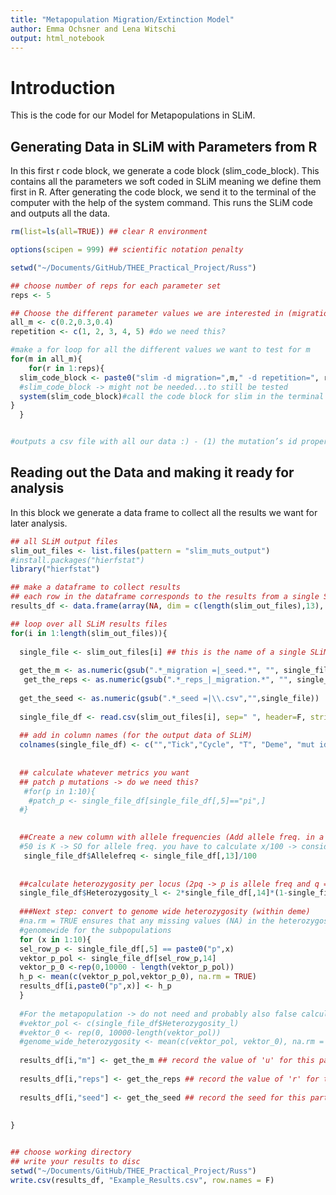 ```yaml
---
title: "Metapopulation Migration/Extinction Model"
author: Emma Ochsner and Lena Witschi
output: html_notebook
---
```


# Introduction

This is the code for our Model for Metapopulations in SLiM. 

## Generating Data in SLiM with Parameters from R

In this first r code block, we generate a code block (slim_code_block). This contains all the parameters we soft coded in SLiM meaning we define them first in R. After generating the code block, we send it to the terminal of the computer with the help of the system command. This runs the SLiM code and outputs all the data. 

```r

rm(list=ls(all=TRUE)) ## clear R environment

options(scipen = 999) ## scientific notation penalty

setwd("~/Documents/GitHub/THEE_Practical_Project/Russ")

## choose number of reps for each parameter set
reps <- 5

## Choose the different parameter values we are interested in (migration rate) and define how many repitions we want
all_m <- c(0.2,0.3,0.4)
repetition <- c(1, 2, 3, 4, 5) #do we need this?

#make a for loop for all the different values we want to test for m 
for(m in all_m){
    for(r in 1:reps){
  slim_code_block <- paste0("slim -d migration=",m," -d repetition=", r," metapop_script_basic_test.slim")
  #slim_code_block -> might not be needed...to still be tested
  system(slim_code_block)#call the code block for slim in the terminal via bash, system invokes the OS command specified by command.
}
  }


#outputs a csv file with all our data :) - (1) the mutation’s id property, (2) the identifier of its mutation type, (3) its position, (4) its selection coefficient, (5) its dominance coefficient, (6) origin subpopulation identifier, (7) origin tick, and (8) prevalence.


```




## Reading out the Data and making it ready for analysis 

In this block we generate a data frame to collect all the results we want for later analysis. 

```r
## all SLiM output files
slim_out_files <- list.files(pattern = "slim_muts_output")
#install.packages("hierfstat")
library("hierfstat")

## make a dataframe to collect results
## each row in the dataframe corresponds to the results from a single SLiM simulation run
results_df <- data.frame(array(NA, dim = c(length(slim_out_files),13), dimnames = list(c(),c("m","reps","seed","p1", "p2", "p3", "p4", "p5", "p6", "p7", "p8", "p9", "p10"))))

## loop over all SLiM results files
for(i in 1:length(slim_out_files)){
  
  single_file <- slim_out_files[i] ## this is the name of a single SLiM result file
  
  get_the_m <- as.numeric(gsub(".*_migration =|_seed.*", "", single_file)) ## here we use gsub() to get the value of 'm' that we saved in the name of the results file
   get_the_reps <- as.numeric(gsub(".*_reps_|_migration.*", "", single_file))
  
  get_the_seed <- as.numeric(gsub(".*_seed =|\\.csv","",single_file))
  
  single_file_df <- read.csv(slim_out_files[i], sep=" ", header=F, stringsAsFactors=F) ## read the data in the SLiM results file into R
  
  ## add in column names (for the output data of SLiM)
  colnames(single_file_df) <- c("","Tick","Cycle", "T", "Deme", "mut id", "mut typ", "position on gemome", "fitness", "dominance", "original deme", "generation mut occured", "number of indiv. with mut")
  
  
  ## calculate whatever metrics you want
  ## patch p mutations -> do we need this?
   #for(p in 1:10){
    #patch_p <- single_file_df[single_file_df[,5]=="pi",]
  #}
  

  ##Create a new column with allele frequencies (Add allele freq. in a seperate row (for each file))
  #50 is K -> SO for allele freq. you have to calculate x/100 -> consider we have diploid individuals and K=50
   single_file_df$Allelefreq <- single_file_df[,13]/100
   
   
  ##calculate heterozygosity per locus (2pq -> p is allele freq and q = 1-p) (within deme)
  single_file_df$Heterozygosity_l <- 2*single_file_df[,14]*(1-single_file_df[,14])
  
  ###Next step: convert to genome wide heterozygosity (within deme)
  #na.rm = TRUE ensures that any missing values (NA) in the heterozygosity column are ignored during the calculation.
  #genomewide for the subpopulations
  for (x in 1:10){
  sel_row_p <- single_file_df[,5] == paste0("p",x)
  vektor_p_pol <- single_file_df[sel_row_p,14]
  vektor_p_0 <-rep(0,10000 - length(vektor_p_pol))
  h_p <- mean(c(vektor_p_pol,vektor_p_0), na.rm = TRUE)
  results_df[i,paste0("p",x)] <- h_p
  }
  
  #For the metapopulation -> do not need and probably also false calculation
  #vektor_pol <- c(single_file_df$Heterozygosity_l)
  #vektor_0 <- rep(0, 10000-length(vektor_pol))
  #genome_wide_heterozygosity <- mean(c(vektor_pol, vektor_0), na.rm = TRUE)
    
  results_df[i,"m"] <- get_the_m ## record the value of 'u' for this particular results file
  
  results_df[i,"reps"] <- get_the_reps ## record the value of 'r' for this particular results file
  
  results_df[i,"seed"] <- get_the_seed ## record the seed for this particular results file (this lets us keep track of individual reps of a give parameter combination), ie, maybe we did 5 reps of u=1e-8 and r=1e-8, so we will have 5 rows for these specific parameter values
  
  
}


## choose working directory
## write your results to disc
setwd("~/Documents/GitHub/THEE_Practical_Project/Russ")
write.csv(results_df, "Example_Results.csv", row.names = F)









```


